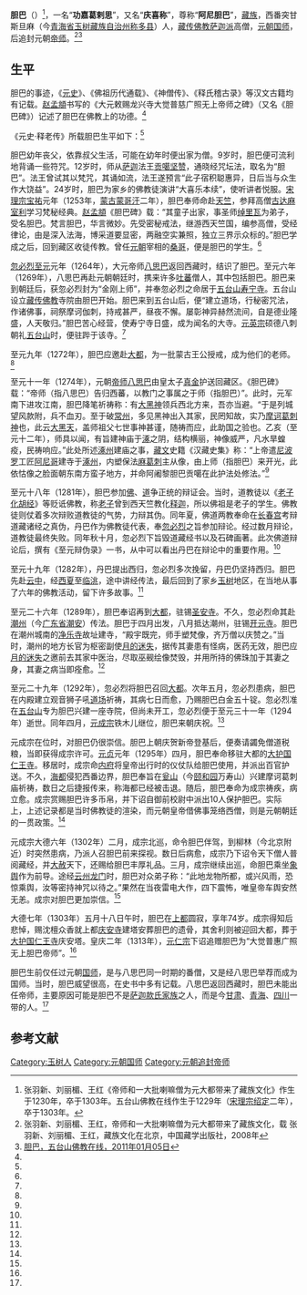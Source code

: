 '''胆巴'''（{{bd|1230年||1303年}}）<ref>张羽新、刘丽楣、王红《帝师和一大批喇嘛僧为元大都带来了藏族文化》作生于1230年，卒于1303年。五台山佛教在线作生于1229年（[[宋理宗|宋理宗]][[绍定|绍定]]二年），卒于1303年。</ref>，一名“'''功嘉葛剌思'''”，又名“'''庆喜称'''”，尊称“'''阿尼胆巴'''”，[[藏族|藏族]]，西番突甘斯旦麻（今[[青海省|青海省]][[玉树藏族自治州|玉树藏族自治州]][[称多县|称多县]]）人，[[藏传佛教|藏传佛教]][[萨迦派|萨迦派]]高僧，[[元朝|元朝]][[国师|国师]]，后追封元朝[[帝师|帝师]]。<ref name=zhang>张羽新、刘丽楣、王红，帝师和一大批喇嘛僧为元大都带来了藏族文化，载 张羽新、刘丽楣、王红，藏族文化在北京，中国藏学出版社，2008年</ref><ref name=wts>[http://wutaishan.fjnet.com/fjrw/201101/t20110105_174704.htm 胆巴，五台山佛教在线，2011年01月05日]</ref>

==生平==
胆巴的事迹，《[[元史|元史]]》、《佛祖历代通载》、《神僧传》、《释氏稽古录》等汉文古籍均有记载。[[赵孟頫|赵孟頫]]书写的《大元敕赐龙兴寺大觉普慈广照无上帝师之碑》（又名《胆巴碑》）记述了胆巴在佛教上的功德。<ref name=wts/>

《元史·释老传》所载胆巴生平如下：<ref name=zhang/>
{{引用|[[八思巴|八思巴]]时，又有[[国师|国师]]胆巴者，一名功嘉葛剌思，西番突甘斯旦麻人。幼从西[[天竺|天竺]][[古达麻失利|古达麻失利]]传习梵秘，得其法要。[[中统_(年号)|中统]]间，帝师八思巴荐之。时[[怀孟|怀孟]]大旱，[[元世祖|世祖]]命祷之，立雨。又尝咒食投龙湫，顷之奇花异果上尊涌出波面，取以上进，世祖大悦。[[至元_(忽必烈)|至元]]末，以不容于时相[[桑哥|桑哥]]，力请西归。既复召还，谪之[[潮州|潮州]]。时枢密副使[[月的迷失|月的迷失]]镇潮，而妻得奇疾，胆巴以所持数珠加其身，即愈。又尝为[[月的迷失|月的迷失]]言异梦及己还朝期，后皆验。[[元贞|元贞]]间，[[海都|海都]]犯西番界，[[元成宗|成宗]]命祷于[[大黑天|摩诃葛剌神]]，已而捷书果至；又为成宗祷疾，遄愈，赐与甚厚，且诏分御前校尉十人为之导从。成宗北巡，命胆巴以象舆前导。过云州，语诸弟子曰：“此地有灵怪，恐惊乘舆，当密持神咒以厌之。”未几，风雨大至，众咸震惧，惟幄殿无虞，复赐碧钿杯一。[[大德_(元朝)|大德]]七年夏卒。[[皇庆|皇庆]]间，追号大觉普惠广照无上胆巴[[帝师|帝师]]。}}

胆巴幼年丧父，依靠叔父生活，可能在幼年时便出家为僧。9岁时，胆巴便可流利地背诵一些符咒。12岁时，师从[[萨迦派|萨迦]]法王[[贡噶坚赞|贡噶坚赞]]，通晓经咒坛法，取名为“胆巴”。法王曾试其以梵咒，其诵如流，法王遂预言“此子宿积聪惠异，日后当与众生作大饶益”。24岁时，胆巴为家乡的佛教徒演讲“大喜乐本续”，使听讲者悦服。[[宋理宗|宋理宗]][[宝祐|宝祐]]元年（1253年，[[蒙古|蒙古]][[蒙哥汗|蒙哥汗]]二年），胆巴奉师命赴[[天竺|天竺]]，参拜高僧[[古达麻室利|古达麻室利]]学习梵秘经典。[[赵孟頫|赵孟頫]]《胆巴碑》载：“其童子出家，事圣师[[绰里瓦|绰里瓦]]为弟子，受名胆巴。梵言胆巴，华言微妙。先受密秘戒法，继游西天竺国，编参高僧，受经律论，由是深入法海，博采道要显密，两融空实兼照，独立三界示众标的。”胆巴学成之后，回到藏区收徒传教。曾任[[元朝|元朝]]宰相的[[桑哥|桑哥]]，便是胆巴的学生。<ref name=wts/>

[[忽必烈|忽必烈]][[至元_(忽必烈)|至元]]元年（1264年），大元帝师[[八思巴|八思巴]]返回西藏时，结识了胆巴。至元六年（1269年），八思巴再赴元朝朝廷时，携来许多[[吐蕃|吐蕃]]僧人，其中包括胆巴。胆巴来到朝廷后，获忽必烈封为“金刚上师”，并奉忽必烈之命居于[[五台山|五台山]][[寿宁寺|寿宁寺]]。五台山设立[[藏传佛教|藏传佛教]]寺院由胆巴开始。胆巴来到五台山后，便“建立道场，行秘密咒法，作诸佛事，祠祭摩诃伽刺，持戒甚严，昼夜不懈。屡彰神异赫然流间，自是德业隆盛，人天敬归。”胆巴苦心经营，使寿宁寺日盛，成为闻名的大寺。[[元英宗|元英宗]]硕德八刺朝礼[[五台山|五台山]]时，便驻跸于该寺。<ref name=wts/>

至元九年（1272年），胆巴应邀赴[[元大都|大都]]，为一批蒙古王公授戒，成为他们的老师。<ref name=wts/>

至元十一年（1274年），元朝[[帝师|帝师]][[八思巴|八思巴]]由皇太子[[真金|真金]]护送回藏区。《胆巴碑》载：“帝师（指八思巴）告归西蕃，以教门之事属之于师（指胆巴）”。此时，元军南下进攻江南，胆巴降笔祈祷称：有[[大黑天|大黑神]]领兵西北方来，吾亦当避。“于是列城望风款附，兵不血刃。至于破[[常州|常州]]，多见黑神出入其家，民罔知故，实乃[[大黑天|摩诃葛刺神]]也，此云[[大黑天|大黑天]]，盖师祖父七世事神甚谨，随祷而应，此助国之验也。乙亥（至元十二年），师具以闻，有旨建神庙于[[涿州|涿]]之阴，结构横丽，神像威严，凡水旱蝗疫，民祷响应。”此处所述[[涿州|涿州]]建庙之事，[[藏文|藏文]]史籍《汉藏史集》称：“上帝遣[[尼婆罗|尼波罗]]工匠[[阿尼哥|阿尼哥]]建寺于[[涿州|涿州]]，内塑保法[[大黑天|麻葛刺]]主从像，由上师（指胆巴）来开光，此依怙像之脸面朝东南方蛮子地方，并命阿阇黎胆巴贡噶在此护法处修法。”<ref name=wts/>

至元十八年（1281年），胆巴参加[[佛教|佛]]、[[道教|道]]争正统的辩证会。当时，道教徒以《[[老子化胡经|老子化胡经]]》等贬诋佛教，称[[老子|老子]]曾到西天竺教化[[释迦牟尼|释迦]]，所以佛祖是老子的学生。佛教徒则仗着多次辩败道教徒的气势，力辩其伪。同年夏，佛道两教奉命在[[长春宫_(道观)|长春宫]]考辩道藏诸经之真伪，丹巴作为佛教徒代表，奉[[忽必烈|忽必烈]]之旨参加辩论。经过数月辩论，道教徒最终失败。同年秋十月，忽必烈下旨毁道藏经书以及石碑画著。此次佛道辩论后，撰有《至元辩伪录》一书，从中可以看出丹巴在辩论中的重要作用。<ref name=wts/>

至元十九年（1282年），丹巴提出西归，忽必烈多次挽留，丹巴仍坚持西归。胆巴先赴[[云中|云中]]，经[[西夏|西夏]]至[[临洮|临洮]]，途中讲经传法，最后回到了家乡[[玉树|玉树]]地区，在当地从事了六年的佛教活动，留下许多故事。<ref name=wts/>

至元二十六年（1289年），胆巴奉诏再到[[元大都|大都]]，驻锡[[圣安寺|圣安寺]]。不久，忽必烈命其赴[[潮州|潮州]]（今[[广东省|广东省]][[潮安|潮安]]）传法。胆巴于四月出发，八月抵达潮州，驻锡[[开元寺_(潮州市)|开元寺]]。胆巴在潮州城南的[[净乐寺|净乐寺]]故址建寺，“殿宇既完，师手塑梵像，齐万僧以庆赞之。”当时，潮州的地方长官为枢密副使[[月的迷失|月的迷失]]，据传其妻患有怪病，医药无效，胆巴应[[月的迷失|月的迷失]]之邀前去其家中医治，尽取巫觋绘像焚毁，并用所持的佛珠加于其妻之身，其妻之病当即痊愈。<ref name=wts/> 

至元二十九年（1292年），忽必烈将胆巴召回[[元大都|大都]]。次年五月，忽必烈患病，胆巴在内殿建立观音狮子吼[[道场|道场]]祈祷，其病七日而愈，乃赐胆巴白金五十锭。忽必烈准在[[五台山|五台山]]专为胆巴兴建一座寺院，但尚未开工，忽必烈便于至元三十一年（1294年）逝世。同年四月，[[元成宗|元成宗]]铁木儿继位，胆巴来朝庆祝。<ref name=wts/>

元成宗在位时，对胆巴仍很崇信。胆巴上朝庆贺新帝登基后，便奏请蠲免僧道税粮，当即获得成宗许可。[[元贞|元贞]]元年（1295年）四月，胆巴奉命移驻大都的[[大护国仁王寺|大护国仁王寺]]。移居时，成宗命[[内府|内府]]将皇帝出行时的仪仗队给胆巴使用，并派出百官护送。不久，[[海都|海都]]侵犯西番边界，胆巴奉旨在[[瓮山|瓮山]]（今[[颐和园|颐和园]]万寿山）兴建摩诃葛刺庙祈祷，数日之后捷报传来，称海都已经被击退。随后，胆巴奉命为成宗祷疾，病立愈。成宗赏赐胆巴许多币帛，并下诏自御前校尉中派出10人保护胆巴。实际上，上述记录都是当时佛教徒的渲染，而元朝皇帝借佛事笼络西僧，则是元朝朝廷的一贯政策。<ref name=wts/>

元成宗大德六年（1302年）二月，成宗北巡，命令胆巴伴驾，到柳林（今北京附近）时突然患病，乃派人召胆巴前来探视。数日后病愈，成宗乃下诏令天下僧人普阅藏经，并[[大赦|大赦]]天下，还赐给胆巴丰厚礼品。三月，成宗继续出巡，命胆巴乘坐[[象舆|象舆]]作为前导。途经[[云州|云州]][[禹门口|龙门]]时，胆巴对众弟子称：“此地龙物所都，或兴风雨，恐惊乘舆，汝等密持神咒以待之。”果然在当夜雷电大作，四下震怖，唯皇帝车舆安然无恙。成宗对胆巴更加崇信。<ref name=wts/>

大德七年（1303年）五月十八日午时，胆巴在[[元上都|上都]]圆寂，享年74岁。成宗得知后悲悼，赐沈檀众香就上都[[庆安寺|庆安寺]]建塔安葬胆巴的遗骨，其舍利则被迎回大都，葬于[[大护国仁王寺|大护国仁王寺]]庆安塔。皇庆二年（1313年），[[元仁宗|元仁宗]]下诏追赠胆巴为“大觉普惠广照无上胆巴帝师”。<ref name=wts/>

胆巴生前仅任过元朝[[国师|国师]]，是与八思巴同一时期的番僧，又是经八思巴举荐而成为国师。当时，胆巴威望很高，在史书中多有记载。八思巴返回西藏时，胆巴未能出任帝师，主要原因可能是胆巴不是[[萨迦|萨迦]][[款氏家族|款氏家族]]之人，而是今[[甘肃|甘肃]]、[[青海|青海]]、[[四川|四川]]一带的人。<ref name=zhang/>

==参考文献==
{{reflist}}

[[Category:玉树人|Category:玉树人]]
[[Category:元朝国师|Category:元朝国师]]
[[Category:元朝追封帝师|Category:元朝追封帝师]]